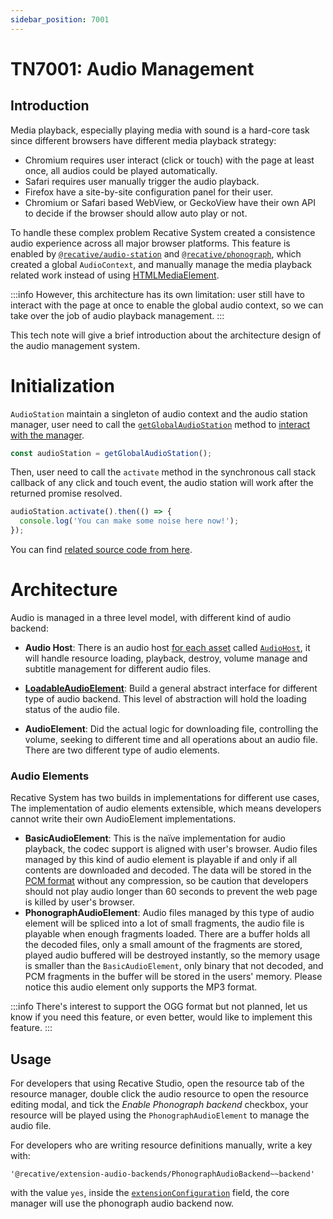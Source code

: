 ```yaml
---
sidebar_position: 7001
---
```


# TN7001: Audio Management

## Introduction

Media playback, especially playing media with sound is a hard-core task
since different browsers have different media playback strategy:

- Chromium requires user interact (click or touch) with the page at least once,
  all audios could be played automatically.
- Safari requires user manually trigger the audio playback.
- Firefox have a site-by-site configuration panel for their user.
- Chromium or Safari based WebView, or GeckoView have their own API to decide
  if the browser should allow auto play or not.

To handle these complex problem Recative System created a consistence audio
experience across all major browser platforms. This feature is enabled by
[`@recative/audio-station`](/api/audio-station) and
[`@recative/phonograph`](/api/phonograph),
which created a global `AudioContext`, and manually manage the media playback
related work instead of using
[HTMLMediaElement](https://developer.mozilla.org/en-US/docs/Web/API/HTMLMediaElement).

:::info
However, this architecture has its own limitation: user still have to interact
with the page at once to enable the global audio context, so we can take over
the job of audio playback management.
:::

This tech note will give a brief introduction about the architecture design of
the audio management system.

# Initialization

`AudioStation` maintain a singleton of audio context and the audio station
manager, user need to call the
[`getGlobalAudioStation`](/api/audio-station/function/getGlobalAudioStation)
method to
[interact with the manager](https://github.com/recative/recative-system/blob/bbc22e46471e4516333525819a24b111c167b9ed/packages/core-manager/src/episodeCore.ts#L105).

```TypeScript
const audioStation = getGlobalAudioStation();
```

Then, user need to call the `activate` method in the synchronous call stack
callback of any click and touch event, the audio station will work after the
returned promise resolved.

```TypeScript
audioStation.activate().then(() => {
  console.log('You can make some noise here now!');
});
```

You can find
[related source code from here](https://github.com/recative/recative-system/blob/bbc22e46471e4516333525819a24b111c167b9ed/packages/core-manager/src/episodeCore.ts#L343-L346).

# Architecture

Audio is managed in a three level model, with different kind of audio backend:

- **Audio Host**: There is an audio host [for each asset](https://github.com/recative/recative-system/blob/df61508153b79018f530f4552b8fbc72df341569/packages/core-manager/src/instance.ts#L110)
  called [`AudioHost`](https://github.com/recative/recative-system/blob/df61508153b79018f530f4552b8fbc72df341569/packages/core-manager/src/audio/audioHost.ts#L152),
  it will handle resource loading, playback, destroy, volume manage and subtitle
  management for different audio files.

* [**LoadableAudioElement**](https://github.com/recative/recative-system/blob/df61508153b79018f530f4552b8fbc72df341569/packages/core-manager/src/audio/audioHost.ts#L22):
  Build a general abstract interface for different type of audio backend. This
  level of abstraction will hold the loading status of the audio file.

* **AudioElement**: Did the actual logic for downloading file, controlling
  the volume, seeking to different time and all operations about an audio file.
  There are two different type of audio elements.

### Audio Elements

Recative System has two builds in implementations for different use cases, The
implementation of audio elements extensible, which means developers cannot
write their own AudioElement implementations.

- **BasicAudioElement**: This is the naïve implementation for audio playback,
  the codec support is aligned with user's browser. Audio files managed by
  this kind of audio element is playable if and only if all contents are
  downloaded and decoded. The data will be stored in the [PCM format](https://en.wikipedia.org/wiki/Pulse-code_modulation)
  without any compression, so be caution that developers should not play audio
  longer than 60 seconds to prevent the web page is killed by user's <span title="SAFARI!">browser</span>.
- **PhonographAudioElement**: Audio files managed by this type of audio
  element will be spliced into a lot of small fragments, the audio file is
  playable when enough fragments loaded. There are a buffer holds all the decoded
  files, only a small amount of the fragments are stored, played audio buffered
  will be destroyed instantly, so the memory usage is smaller than the
  `BasicAudioElement`, only binary that not decoded, and PCM fragments in the
  buffer will be stored in the users' memory. Please notice this audio element
  only supports the MP3 format.

:::info
There's interest to support the OGG format but not planned, let us know if you
need this feature, or even better, would like to implement this feature.
:::

## Usage

For developers that using Recative Studio, open the resource tab of the resource
manager, double click the audio resource to open the resource editing modal,
and tick the _Enable Phonograph backend_ checkbox, your resource will be played
using the `PhonographAudioElement` to manage the audio file.

For developers who are writing resource definitions manually, write a key with:

```
'@recative/extension-audio-backends/PhonographAudioBackend~~backend'
```

with the value `yes`, inside the [`extensionConfiguration`](/api/definitions/interface/IResourceFile#extensionConfigurations)
field, the core manager will use the phonograph audio backend now.
